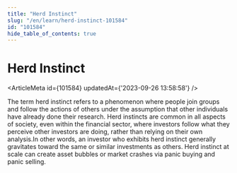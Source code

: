 ```yaml
---
title: "Herd Instinct"
slug: "/en/learn/herd-instinct-101584"
id: "101584"
hide_table_of_contents: true
---
```



# Herd Instinct

<ArticleMeta id={101584} updatedAt={'2023-09-26 13:58:58'} />
<div className='border-solid border-b border-t-0 my-4 border-[var(--ifm-color-gray-300)]' />

The term herd instinct refers to a phenomenon where people join groups and follow the actions of others under the assumption that other individuals have already done their research. Herd instincts are common in all aspects of society, even within the financial sector, where investors follow what they perceive other investors are doing, rather than relying on their own analysis.In other words, an investor who exhibits herd instinct generally gravitates toward the same or similar investments as others. Herd instinct at scale can create asset bubbles or market crashes via panic buying and panic selling.

